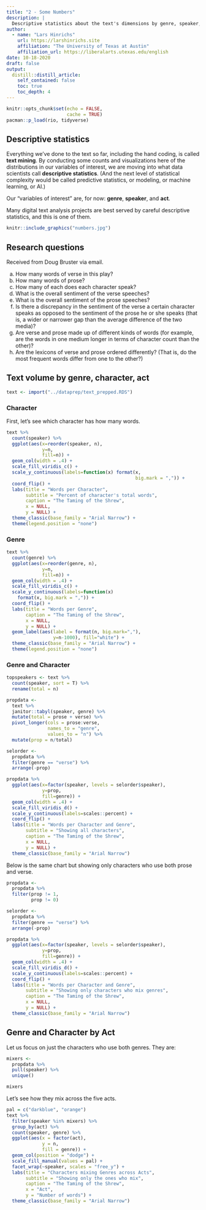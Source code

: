 ```yaml
---
title: "2 - Some Numbers"
description: |
  Descriptive statistics about the text's dimensions by genre, speaker, and act.
author:
  - name: "Lars Hinrichs"
    url: https://larshinrichs.site
    affiliation: "The University of Texas at Austin"
    affiliation_url: https://liberalarts.utexas.edu/english
date: 10-18-2020
draft: false
output:
  distill::distill_article:
    self_contained: false
    toc: true
    toc_depth: 4
---
```


```r
knitr::opts_chunk$set(echo = FALSE,
                      cache = TRUE)
pacman::p_load(rio, tidyverse)
```

## Descriptive statistics

Everything we've done to the text so far, including the hand coding, is called **text mining**. By conducting some counts and visualizations here of the distributions in our variables of interest, we are moving into what data scientists call **descriptive statistics**. (And the next level of statistical complexity would be called predictive statistics, or modeling, or machine learning, or AI.)

<aside>Our "variables of interest" are, for now: **genre**, **speaker**, and **act**.</aside>

Many digital text analysis projects are best served by careful descriptive statistics, and this is one of them.

```r
knitr::include_graphics("numbers.jpg")
```


## Research questions

Received from Doug Bruster via email. 

a) How many words of verse in this play?
b) How many words of prose?
c) How many of each does each character speak?
d) What is the overall sentiment of the verse speeches?
e) What is the overall sentiment of the prose speeches?
f) Is there a discrepancy in the sentiment of the verse a certain character speaks as opposed to the sentiment of the prose he or she speaks (that is, a wider or narrower gap than the average difference of the two media)?
g) Are verse and prose made up of different kinds of words (for example, are the words in one medium longer in terms of character count than the other)?
h) Are the lexicons of verse and prose ordered differently? (That is, do the most frequent words differ from one to the other?)

## Text volume by genre, character, act

```r
text <- import("../dataprep/text_prepped.RDS")
```

### Character

First, let's see which character has how many words.

```r
text %>% 
  count(speaker) %>% 
  ggplot(aes(x=reorder(speaker, n),
             y=n, 
             fill=n)) +
  geom_col(width = .4) +
  scale_fill_viridis_c() +
  scale_y_continuous(labels=function(x) format(x, 
                                               big.mark = ",")) +
  coord_flip() +
  labs(title = "Words per Character",
       subtitle = "Percent of character's total words",
       caption = "The Taming of the Shrew",
       x = NULL,
       y = NULL) +
  theme_classic(base_family = "Arial Narrow") +
  theme(legend.position = "none")
```
### Genre

```r
text %>% 
  count(genre) %>% 
  ggplot(aes(x=reorder(genre, n),
             y=n, 
             fill=n)) +
  geom_col(width = .4) +
  scale_fill_viridis_c() +
  scale_y_continuous(labels=function(x) 
    format(x, big.mark = ",")) +
  coord_flip() +
  labs(title = "Words per Genre",
       caption = "The Taming of the Shrew",
       x = NULL,
       y = NULL) +
  geom_label(aes(label = format(n, big.mark=","),
                 y=n-1000), fill="white") +
  theme_classic(base_family = "Arial Narrow") +
  theme(legend.position = "none")
```
### Genre and Character

```r
topspeakers <- text %>% 
  count(speaker, sort = T) %>% 
  rename(total = n) 

propdata <- 
  text %>% 
  janitor::tabyl(speaker, genre) %>% 
  mutate(total = prose + verse) %>% 
  pivot_longer(cols = prose:verse,
               names_to = "genre",
               values_to = "n") %>% 
  mutate(prop = n/total)

selorder <- 
  propdata %>% 
  filter(genre == "verse") %>% 
  arrange(-prop)

propdata %>% 
  ggplot(aes(x=factor(speaker, levels = selorder$speaker),
             y=prop,
             fill=genre)) +
  geom_col(width = .4) +
  scale_fill_viridis_d() +
  scale_y_continuous(labels=scales::percent) +
  coord_flip() +
  labs(title = "Words per Character and Genre",
       subtitle = "Showing all characters",
       caption = "The Taming of the Shrew",
       x = NULL,
       y = NULL) +
  theme_classic(base_family = "Arial Narrow") 
```

Below is the same chart but showing only characters who use both prose and verse.

```r
propdata <- 
  propdata %>% 
  filter(prop != 1,
         prop != 0)

selorder <- 
  propdata %>% 
  filter(genre == "verse") %>% 
  arrange(-prop)

propdata %>% 
  ggplot(aes(x=factor(speaker, levels = selorder$speaker),
             y=prop,
             fill=genre)) +
  geom_col(width = .4) +
  scale_fill_viridis_d() +
  scale_y_continuous(labels=scales::percent) +
  coord_flip() +
  labs(title = "Words per Character and Genre",
       subtitle = "Showing only characters who mix genres",
       caption = "The Taming of the Shrew",
       x = NULL,
       y = NULL) +
  theme_classic(base_family = "Arial Narrow") 
```

## Genre and Character by Act

Let us focus on just the characters who use both genres. They are:

```r
mixers <- 
  propdata %>% 
  pull(speaker) %>% 
  unique()

mixers
```
Let's see how they mix across the five acts. 

```r
pal = c("darkblue", "orange")
text %>% 
  filter(speaker %in% mixers) %>% 
  group_by(act) %>% 
  count(speaker, genre) %>% 
  ggplot(aes(x = factor(act),
             y = n,
             fill = genre)) +
  geom_col(position = "dodge") +
  scale_fill_manual(values = pal) +
  facet_wrap(~speaker, scales = "free_y") +
  labs(title = "Characters mixing Genres across Acts",
       subtitle = "Showing only the ones who mix",
       caption = "The Taming of the Shrew",
       x = "Act",
       y = "Number of words") +
  theme_classic(base_family = "Arial Narrow")
  
```

